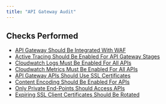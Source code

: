 ```yaml
---
title: "API Gateway Audit"
---
```


## Checks Performed

- [API Gateway Should Be Integrated With WAF](apigatewaymonitoring/rules/apigateway_integrated_waf)
- [Active Tracing Should Be Enabled For API Gateway Stages](apigatewaymonitoring/rules/apigateway_tracing_enabled)
- [Cloudwatch Logs Must Be Enabled For All APIs](apigatewaymonitoring/rules/apigateway_cloudwatch_logs)
- [Cloudwatch Metrics Must Be Enabled For All APIs](apigatewaymonitoring/rules/apigateway_detailed_cloudwatch_metrics)
- [API Gateway APIs Should Use SSL Certificates](apigatewaymonitoring/rules/apigateway_client_certificate)
- [Content Encoding Should Be Enabled For APIs](apigatewaymonitoring/rules/apigateway_content_encoding)
- [Only Private End-Points Should Access APIs](apigatewaymonitoring/rules/apigateway_private_endpoint)
- [Expiring SSL Client Certificates Should Be Rotated](apigatewaymonitoring/rules/apigateway_rotate_ssl_certificates)
